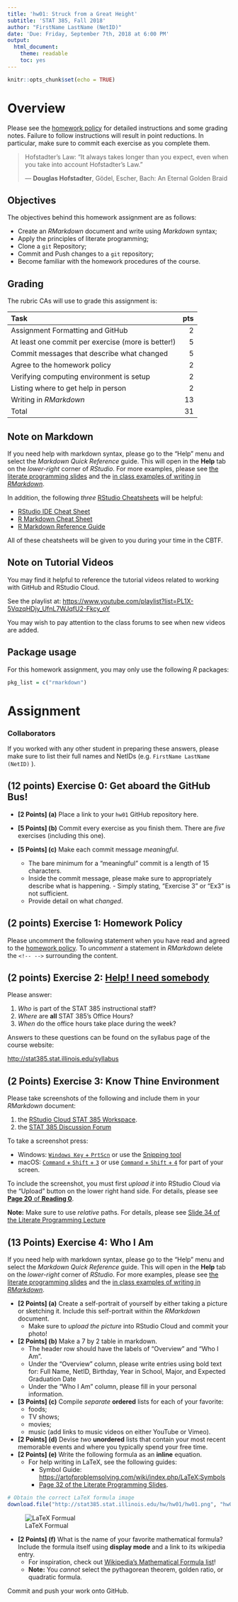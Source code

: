 ```yaml
---
title: 'hw01: Struck from a Great Height'
subtitle: 'STAT 385, Fall 2018'
author: "FirstName LastName (NetID)"
date: 'Due: Friday, September 7th, 2018 at 6:00 PM'
output:
  html_document:
    theme: readable
    toc: yes
---
```


```r
knitr::opts_chunk$set(echo = TRUE)
```

# Overview 

Please see the [homework policy](http://stat385.stat.illinois.edu/syllabus/#homework/)
for detailed instructions and some grading notes. Failure to follow instructions
will result in point reductions. In particular, make sure to commit each 
exercise as you complete them. 

> Hofstadter's Law: "It always takes longer than you expect, even when you take into account Hofstadter's Law."
>
> --- **Douglas Hofstadter**, Gödel, Escher, Bach: An Eternal Golden Braid

## Objectives 

The objectives behind this homework assignment are as follows:

- Create an _RMarkdown_ document and write using _Markdown_ syntax;
- Apply the principles of literate programming;
- Clone a `git` Repository;
- Commit and Push changes to a `git` repository;
- Become familiar with the homework procedures of the course.

## Grading

The rubric CAs will use to grade this assignment is:

| Task                                                   | pts |
|:-------------------------------------------------------|----:|
| Assignment Formatting and GitHub   	                   | 2   |
| At least one commit per exercise (more is better!)     | 5   |
| Commit messages that describe what changed	           | 5   |
| Agree to the homework policy	                         | 2   |
| Verifying computing environment is setup               | 2   |
| Listing where to get help in person                    | 2   |    
| Writing in _RMarkdown_                                 | 13  | 
| Total                                                  | 31  |

## Note on Markdown

If you need help with markdown syntax, please go to the "Help" menu and select the 
_Markdown Quick Reference_ guide. This will open in the **Help** tab on
the _lower-right_ corner of _RStudio_. For more examples, please see 
[the literate programming slides](http://stat385.stat.illinois.edu/lectures/02-literate-programming/02-literate-programming.pdf#page=26) and the  [in class examples of writing in _RMarkdown_](https://dl.dropbox.com/s/fb36l0isvhoko8e/08-31-2018-rmarkdown-sample.Rmd?dl=0).

In addition, the following _three_ [RStudio Cheatsheets](http://rstudio.com/cheatsheets) 
will be helpful:

- [RStudio IDE Cheat Sheet](https://github.com/rstudio/cheatsheets/raw/master/rstudio-ide.pdf)
- [R Markdown Cheat Sheet](https://github.com/rstudio/cheatsheets/raw/master/rmarkdown-2.0.pdf)
- [R Markdown Reference Guide](https://www.rstudio.com/wp-content/uploads/2015/03/rmarkdown-reference.pdf)

All of these cheatsheets will be given to you during your time in the CBTF.

## Note on Tutorial Videos

You may find it helpful to reference the tutorial videos related to working
with GitHub and RStudio Cloud. 

See the playlist at: <https://www.youtube.com/playlist?list=PL1X-5VqzqHDjy_UfnL7WJqfU2-Fkcy_oY>

You may wish to pay attention to the class forums to see when new videos are added.

## Package usage

For this homework assignment, you may only use the following _R_ packages:

```r
pkg_list = c("rmarkdown")
```

# Assignment

### Collaborators

If you worked with any other student in preparing these answers, please
make sure to list their full names and NetIDs (e.g. `FirstName LastName (NetID)` ).

## (12 points) Exercise 0: Get aboard the GitHub Bus!

- **[2 Points] (a)** Place a link to your `hw01` GitHub repository here.


- **[5 Points] (b)** Commit every exercise as you finish them. There are
    _five_ exercises (including this one).

- **[5 Points] (c)** Make each commit message _meaningful_. 
    - The bare minimum for a "meaningful" commit is a length of 15 characters.
    - Inside the commit message, please make sure to appropriately describe 
      what is happening.
          - Simply stating, "Exercise 3" or "Ex3" is not sufficient.
    - Provide detail on what _changed_. 
    
## (2 points) Exercise 1: Homework Policy

Please uncomment the following statement when you have read and agreed
to the [homework policy](http://stat385.stat.illinois.edu/syllabus/#homework/).
To _uncomment_ a statement in _RMarkdown_ delete the `<!-- -->` surrounding
the content.

<!-- 

I have read and agree to abide by the policies and procedures laid 
out by the [homework policy](http://stat385.stat.illinois.edu/syllabus/#homework/).
                               
I understand that:

- I must independently write up solutions to homework problems.
    - Failure to do so will result in an academic integrity violation due to 
      plagarism and more severe penalties.
- I must list the names of all collaborators that I work with at the top of
  my homework assignment.
- I understand that I can work with **at most** three other students in class. 
- I must update the "author" field at the top of the homework assignments to
  include my full name and netid.
- I will change the name of the Rmd file from `hwXX-assign.Rmd` to 
  `hwXX-NetId.Rmd` and ensure the output file is appropriately named in a similar
  fashion.
- I will turn in my homework by committing to the GitHub repository that was
  setup for me.
    - There is no paper or e-mail turn-in available. 
- I must make all commits using `git` and _not_ the GitHub web interface.
    - If I do, I will lose all the points associated with the `git` commits.
- I must have relevant commit messages that **are longer than 15 characters**
  to receive git commit description points.
- I will be able to drop **one** homework assignment over the course of the 
  semester. 
- I understand that any academic integrity violations (cheating or assisting others)
  will be punished to ensure a fair academic environment for all.
-->


## (2 points) Exercise 2: [Help! I need somebody](https://www.youtube.com/watch?v=CTsB-llTzyc) 

Please answer:

1. _Who_ is part of the STAT 385 instructional staff?
1. _Where_ are **all** STAT 385's Office Hours?
1. _When_ do the office hours take place during the week?

Answers to these questions can be found on the syllabus page of the course website:

<http://stat385.stat.illinois.edu/syllabus>


## (2 Points) Exercise 3: Know Thine Environment

Please take screenshots of the following and include them in your _RMarkdown_ document:

1. the [RStudio Cloud STAT 385 Workspace](https://rstudio.cloud/spaces/3161). 
2. the [STAT 385 Discussion Forum](https://github.com/stat385-fa2018/disc/issues)

To take a screenshot press:

- Windows: [`Windows Key` + `PrtScn`](http://windows.microsoft.com/en-us/windows/take-screen-capture-print-screen#take-screen-capture-print-screen=windows-8) or use the [Snipping tool](http://windows.microsoft.com/en-us/windows/use-snipping-tool-capture-screen-shots#1TC=windows-8)
- macOS: [`Command` + `Shift` + `3`](https://support.apple.com/en-us/HT201361) or use [`Command` + `Shift` + `4`](https://support.apple.com/en-us/HT201361) for part of your screen.

To include the screenshot, you must first _upload it_ into RStudio Cloud 
via the "Upload" button on the lower right hand side. For details,
please see [**Page 20** of **Reading 0**](https://github.com/stat385uiuc/rstudio-cloud-intro/raw/master/01-rstudio-cloud-stat385.pdf).

**Note:** Make sure to use _relative_ paths. For details, please see 
[Slide 34 of the Literate Programming Lecture](http://stat385.stat.illinois.edu/lectures/02-literate-programming/02-literate-programming.pdf#page=34)


## (13 Points) Exercise 4: Who I Am

If you need help with markdown syntax, please go to the "Help" menu and select the 
_Markdown Quick Reference_ guide. This will open in the **Help** tab on
the _lower-right_ corner of _RStudio_. For more examples, please see 
[the literate programming slides](http://stat385.stat.illinois.edu/lectures/02-literate-programming/02-literate-programming.pdf#page=27) and the  [in class examples of writing in _RMarkdown_](https://dl.dropboxusercontent.com/s/erk7vgfgir883e6/06-12-2018-rmarkdown-sample.Rmd?dl=0).

- **[2 Points] (a)** Create a self-portrait of yourself by either taking a picture or sketching it.
  Include this self-portrait within the _RMarkdown_ document.
    - Make sure to _upload the picture_ into RStudio Cloud and commit your photo!
- **[2 Points] (b)** Make a 7 by 2 table in markdown.
    - The header row should have the labels of "Overview" and "Who I Am". 
    - Under the "Overview" column, please write entries using bold text for:
      Full Name, NetID, Birthday, Year in School, Major, and Expected Graduation Date
    - Under the "Who I Am" column, please fill in your personal information.
- **[3 Points] (c)** Compile _separate_ **ordered** lists for each of your favorite:
    - foods; 
    - TV shows;
    - movies;
    - music (add links to music videos on either YouTube or Vimeo).
- **[2 Points] (d)** Devise _two_ **unordered** lists that contain 
  your most recent memorable events and where you typically spend your free time.
- **[2 Points] (e)** Write the following formula as an **inline** equation. 
    - For help writing in LaTeX, see the following guides:
        - Symbol Guide: <https://artofproblemsolving.com/wiki/index.php/LaTeX:Symbols>
        - [Page 32 of the Literate Programming Slides](http://stat385.stat.illinois.edu/lectures/02-literate-programming/02-literate-programming.pdf#page=32).

```r
# Obtain the correct LaTeX formula image
download.file("http://stat385.stat.illinois.edu/hw/hw01/hw01.png", "hw01.png")
```

![LaTeX Formual](hw01.png)

- **[2 Points] (f)** What is the name of your favorite mathematical formula? Include the
  formula itself using **display mode** and a link to its wikipedia entry.
    - For inspiration, check out [Wikipedia's Mathematical Formula list](https://en.wikipedia.org/wiki/List_of_equations)!
    - **Note:** You _cannot_ select the pythagorean theorem, golden ratio, or
      quadratic formula.
    
Commit and push your work onto GitHub.









